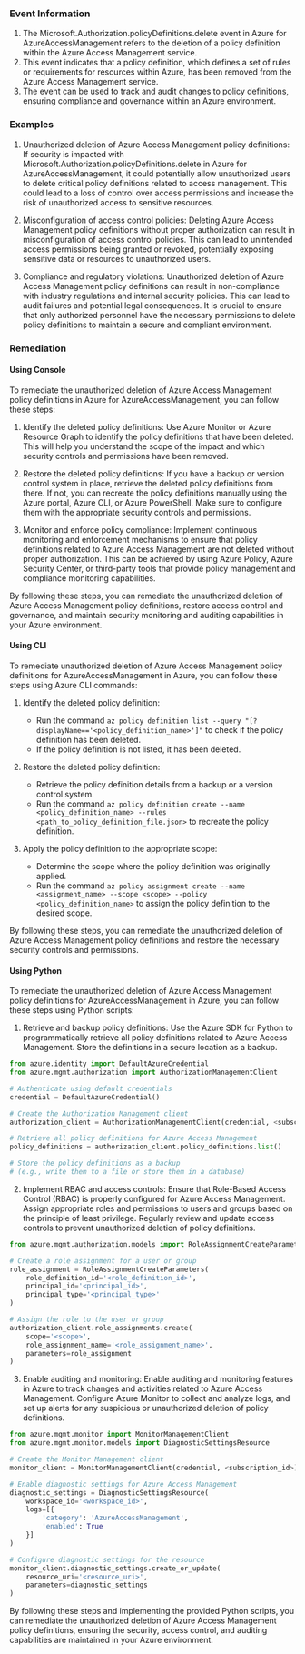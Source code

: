 
### Event Information

1. The Microsoft.Authorization.policyDefinitions.delete event in Azure for AzureAccessManagement refers to the deletion of a policy definition within the Azure Access Management service.
2. This event indicates that a policy definition, which defines a set of rules or requirements for resources within Azure, has been removed from the Azure Access Management service.
3. The event can be used to track and audit changes to policy definitions, ensuring compliance and governance within an Azure environment.


### Examples

1. Unauthorized deletion of Azure Access Management policy definitions: If security is impacted with Microsoft.Authorization.policyDefinitions.delete in Azure for AzureAccessManagement, it could potentially allow unauthorized users to delete critical policy definitions related to access management. This could lead to a loss of control over access permissions and increase the risk of unauthorized access to sensitive resources.

2. Misconfiguration of access control policies: Deleting Azure Access Management policy definitions without proper authorization can result in misconfiguration of access control policies. This can lead to unintended access permissions being granted or revoked, potentially exposing sensitive data or resources to unauthorized users.

3. Compliance and regulatory violations: Unauthorized deletion of Azure Access Management policy definitions can result in non-compliance with industry regulations and internal security policies. This can lead to audit failures and potential legal consequences. It is crucial to ensure that only authorized personnel have the necessary permissions to delete policy definitions to maintain a secure and compliant environment.

### Remediation

#### Using Console

To remediate the unauthorized deletion of Azure Access Management policy definitions in Azure for AzureAccessManagement, you can follow these steps:

1. Identify the deleted policy definitions: Use Azure Monitor or Azure Resource Graph to identify the policy definitions that have been deleted. This will help you understand the scope of the impact and which security controls and permissions have been removed.

2. Restore the deleted policy definitions: If you have a backup or version control system in place, retrieve the deleted policy definitions from there. If not, you can recreate the policy definitions manually using the Azure portal, Azure CLI, or Azure PowerShell. Make sure to configure them with the appropriate security controls and permissions.

3. Monitor and enforce policy compliance: Implement continuous monitoring and enforcement mechanisms to ensure that policy definitions related to Azure Access Management are not deleted without proper authorization. This can be achieved by using Azure Policy, Azure Security Center, or third-party tools that provide policy management and compliance monitoring capabilities.

By following these steps, you can remediate the unauthorized deletion of Azure Access Management policy definitions, restore access control and governance, and maintain security monitoring and auditing capabilities in your Azure environment.

#### Using CLI

To remediate unauthorized deletion of Azure Access Management policy definitions for AzureAccessManagement in Azure, you can follow these steps using Azure CLI commands:

1. Identify the deleted policy definition:
   - Run the command `az policy definition list --query "[?displayName=='<policy_definition_name>']"` to check if the policy definition has been deleted.
   - If the policy definition is not listed, it has been deleted.

2. Restore the deleted policy definition:
   - Retrieve the policy definition details from a backup or a version control system.
   - Run the command `az policy definition create --name <policy_definition_name> --rules <path_to_policy_definition_file.json>` to recreate the policy definition.

3. Apply the policy definition to the appropriate scope:
   - Determine the scope where the policy definition was originally applied.
   - Run the command `az policy assignment create --name <assignment_name> --scope <scope> --policy <policy_definition_name>` to assign the policy definition to the desired scope.

By following these steps, you can remediate the unauthorized deletion of Azure Access Management policy definitions and restore the necessary security controls and permissions.

#### Using Python

To remediate the unauthorized deletion of Azure Access Management policy definitions for AzureAccessManagement in Azure, you can follow these steps using Python scripts:

1. Retrieve and backup policy definitions: Use the Azure SDK for Python to programmatically retrieve all policy definitions related to Azure Access Management. Store the definitions in a secure location as a backup.

```python
from azure.identity import DefaultAzureCredential
from azure.mgmt.authorization import AuthorizationManagementClient

# Authenticate using default credentials
credential = DefaultAzureCredential()

# Create the Authorization Management client
authorization_client = AuthorizationManagementClient(credential, <subscription_id>)

# Retrieve all policy definitions for Azure Access Management
policy_definitions = authorization_client.policy_definitions.list()

# Store the policy definitions as a backup
# (e.g., write them to a file or store them in a database)
```

2. Implement RBAC and access controls: Ensure that Role-Based Access Control (RBAC) is properly configured for Azure Access Management. Assign appropriate roles and permissions to users and groups based on the principle of least privilege. Regularly review and update access controls to prevent unauthorized deletion of policy definitions.

```python
from azure.mgmt.authorization.models import RoleAssignmentCreateParameters

# Create a role assignment for a user or group
role_assignment = RoleAssignmentCreateParameters(
    role_definition_id='<role_definition_id>',
    principal_id='<principal_id>',
    principal_type='<principal_type>'
)

# Assign the role to the user or group
authorization_client.role_assignments.create(
    scope='<scope>',
    role_assignment_name='<role_assignment_name>',
    parameters=role_assignment
)
```

3. Enable auditing and monitoring: Enable auditing and monitoring features in Azure to track changes and activities related to Azure Access Management. Configure Azure Monitor to collect and analyze logs, and set up alerts for any suspicious or unauthorized deletion of policy definitions.

```python
from azure.mgmt.monitor import MonitorManagementClient
from azure.mgmt.monitor.models import DiagnosticSettingsResource

# Create the Monitor Management client
monitor_client = MonitorManagementClient(credential, <subscription_id>)

# Enable diagnostic settings for Azure Access Management
diagnostic_settings = DiagnosticSettingsResource(
    workspace_id='<workspace_id>',
    logs=[{
        'category': 'AzureAccessManagement',
        'enabled': True
    }]
)

# Configure diagnostic settings for the resource
monitor_client.diagnostic_settings.create_or_update(
    resource_uri='<resource_uri>',
    parameters=diagnostic_settings
)
```

By following these steps and implementing the provided Python scripts, you can remediate the unauthorized deletion of Azure Access Management policy definitions, ensuring the security, access control, and auditing capabilities are maintained in your Azure environment.


